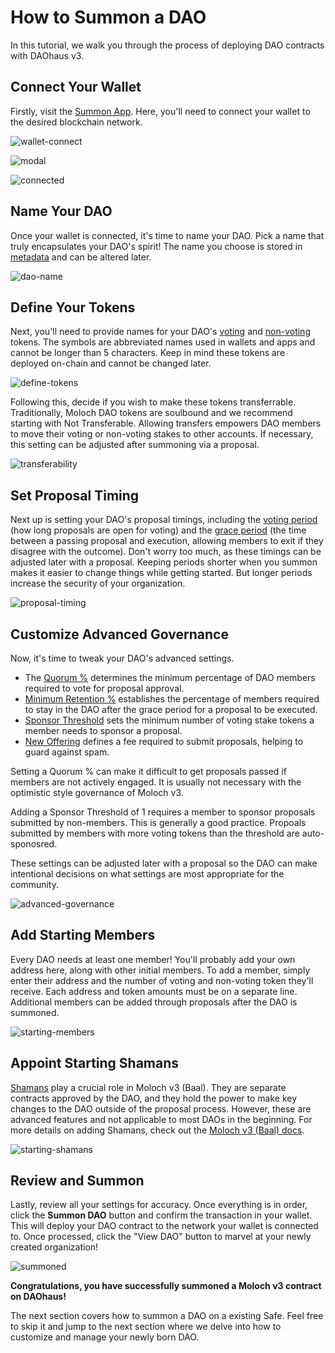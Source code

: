 # How to Summon a DAO

In this tutorial, we walk you through the process of deploying DAO contracts with DAOhaus v3.

## Connect Your Wallet

Firstly, visit the [Summon App](https://summon.daohaus.club/). Here, you'll need to connect your wallet to the desired blockchain network.

![wallet-connect](https://github.com/0xBootleggers/user-guide/assets/522182/a8e8d7ee-5a4a-4ff5-af84-9d03e9809f14)

![modal](https://github.com/0xBootleggers/user-guide/assets/522182/a9b13e6d-c655-4596-a9db-254958edbb13)

![connected](https://github.com/0xBootleggers/user-guide/assets/522182/2ab704b8-b4f0-46cd-93c1-8eeafdb77256)

## Name Your DAO

Once your wallet is connected, it's time to name your DAO. Pick a name that truly encapsulates your DAO's spirit! The name you choose is stored in [metadata](../glossary#metadata) and can be altered later.

![dao-name](https://github.com/0xBootleggers/user-guide/assets/522182/276014a6-259c-41c2-aed4-5a0e14a7f75d)

## Define Your Tokens

Next, you'll need to provide names for your DAO's [voting](../glossary#voting-tokens) and [non-voting](../glossary#non-voting-tokens) tokens. The symbols are abbreviated names used in wallets and apps and cannot be longer than 5 characters. Keep in mind these tokens are deployed on-chain and cannot be changed later.

![define-tokens](https://github.com/0xBootleggers/user-guide/assets/522182/fd43071f-070e-446e-82be-7375acce7963)

Following this, decide if you wish to make these tokens transferrable. Traditionally, Moloch DAO tokens are soulbound and we recommend starting with Not Transferable. Allowing transfers empowers DAO members to move their voting or non-voting stakes to other accounts. If necessary, this setting can be adjusted after summoning via a proposal.

![transferability](https://github.com/0xBootleggers/user-guide/assets/522182/67cf3414-653e-438b-99f5-60d68d39c2c0)

## Set Proposal Timing

Next up is setting your DAO's proposal timings, including the [voting period](../glossary#voting-period) (how long proposals are open for voting) and the [grace period](../glossary#grace-period) (the time between a passing proposal and execution, allowing members to exit if they disagree with the outcome). Don't worry too much, as these timings can be adjusted later with a proposal. Keeping periods shorter when you summon makes it easier to change things while getting started. But longer periods increase the security of your organization.

![proposal-timing](https://github.com/0xBootleggers/user-guide/assets/522182/8d2b2f20-a78a-48b9-8c79-922457d0f095)

## Customize Advanced Governance

Now, it's time to tweak your DAO's advanced settings.

- The [Quorum %](../glossary#quorum) determines the minimum percentage of DAO members required to vote for proposal approval.
- [Minimum Retention %](../glossary#minimum-retention) establishes the percentage of members required to stay in the DAO after the grace period for a proposal to be executed.
- [Sponsor Threshold](../glossary#sponsor-threshold) sets the minimum number of voting stake tokens a member needs to sponsor a proposal.
- [New Offering](../glossary#new-offering) defines a fee required to submit proposals, helping to guard against spam.

Setting a Quorum % can make it difficult to get proposals passed if members are not actively engaged. It is usually not necessary with the optimistic style governance of Moloch v3.

Adding a Sponsor Threshold of 1 requires a member to sponsor proposals submitted by non-members. This is generally a good practice. Propoals submitted by members with more voting tokens than the threshold are auto-sponosred.

These settings can be adjusted later with a proposal so the DAO can make intentional decisions on what settings are most appropriate for the community.

![advanced-governance](https://github.com/0xBootleggers/user-guide/assets/522182/40351a86-3c10-4a98-afcf-d275b3e36518)

## Add Starting Members

Every DAO needs at least one member! You'll probably add your own address here, along with other initial members. To add a member, simply enter their address and the number of voting and non-voting token they'll receive. Each address and token amounts must be on a separate line. Additional members can be added through proposals after the DAO is summoned.

![starting-members](https://github.com/0xBootleggers/user-guide/assets/522182/bed4b8cd-9710-456b-8159-4c4a855748db)

## Appoint Starting Shamans

[Shamans](../glossary#shaman) play a crucial role in Moloch v3 (Baal). They are separate contracts approved by the DAO, and they hold the power to make key changes to the DAO outside of the proposal process. However, these are advanced features and not applicable to most DAOs in the beginning. For more details on adding Shamans, check out the [Moloch v3 (Baal) docs](https://moloch.daohaus.fun/tools/shaman).

![starting-shamans](https://github.com/0xBootleggers/user-guide/assets/522182/1781ba95-99e9-48cd-ab00-891408d93555)

## Review and Summon

Lastly, review all your settings for accuracy. Once everything is in order, click the **Summon DAO** button and confirm the transaction in your wallet. This will deploy your DAO contract to the network your wallet is connected to. Once processed, click the "View DAO" button to marvel at your newly created organization!

![summoned](https://github.com/0xBootleggers/user-guide/assets/522182/178c30f5-e72a-41ae-8ec6-85b42cfc53dd)

**Congratulations, you have successfully summoned a Moloch v3 contract on DAOhaus!**

The next section covers how to summon a DAO on a existing Safe. Feel free to skip it and jump to the next section where we delve into how to customize and manage your newly born DAO.
